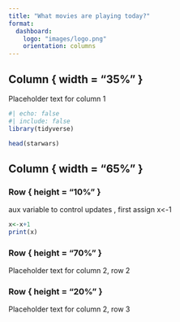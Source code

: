 ```yaml
---
title: "What movies are playing today?"
format:
  dashboard:
    logo: "images/logo.png"
    orientation: columns
---
```


## Column { width = "35%" }

Placeholder text for column 1

```r
#| echo: false
#| include: false
library(tidyverse)
```


```r
head(starwars)
```


## Column { width = "65%" }

### Row { height = "10%" }

aux variable to control updates , first assign x<-1
```r
x<-x+1
print(x)
```

### Row { height = "70%" }

Placeholder text for column 2, row 2

### Row { height = "20%" }

Placeholder text for column 2, row 3